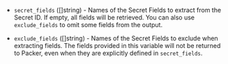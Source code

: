 <!-- Code generated from the comments of the Config struct in datasource/tss/data.go; DO NOT EDIT MANUALLY -->

- `secret_fields` ([]string) - Names of the Secret Fields to extract from the Secret ID.
  If empty, all fields will be retrieved.
  You can also use `exclude_fields` to omit some fields from the output.

- `exclude_fields` ([]string) - Names of the Secret Fields to exclude when extracting fields.
  The fields provided in this variable will not be returned to Packer,
  even when they are explicitly defined in `secret_fields`.

<!-- End of code generated from the comments of the Config struct in datasource/tss/data.go; -->
